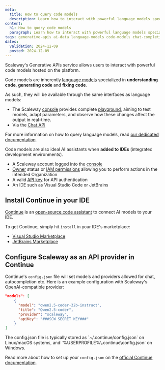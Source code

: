 ```yaml
---
meta:
  title: How to query code models
  description: Learn how to interact with powerful language models specialized in code using Scaleway's Generative APIs service.
content:
  h1: How to query code models
  paragraph: Learn how to interact with powerful language models specialized in code using Scaleway's Generative APIs service.
tags: generative-apis ai-data language-models code-models chat-completions-api
dates:
  validation: 2024-12-09
  posted: 2024-12-09
---
```


Scaleway's Generative APIs service allows users to interact with powerful code models hosted on the platform.

Code models are inherently [language models](/ai-data/generative-apis/how-to/query-language-models/) specialized in **understanding code**, **generating code** and **fixing code**. 

As such, they will be available through the same interfaces as language models:
- The Scaleway [console](https://console.scaleway.com) provides complete [playground](/ai-data/generative-apis/how-to/query-language-models/#accessing-the-playground), aiming to test models, adapt parameters, and observe how these changes affect the output in real-time.
- Via the [Chat API](/ai-data/generative-apis/how-to/query-language-models/#querying-language-models-via-api)

For more information on how to query language models, read [our dedicated documentation](/ai-data/generative-apis/how-to/query-language-models/).

Code models are also ideal AI assistants when **added to IDEs** (integrated development environments). 

<Macro id="requirements" />

- A Scaleway account logged into the [console](https://console.scaleway.com)
- [Owner](/identity-and-access-management/iam/concepts/#owner) status or [IAM permissions](/identity-and-access-management/iam/concepts/#permission) allowing you to perform actions in the intended Organization
- A valid [API key](/identity-and-access-management/iam/how-to/create-api-keys/) for API authentication
- An IDE such as Visual Studio Code or JetBrains

## Install Continue in your IDE

[Continue](https://www.continue.dev/) is an [open-source code assistant](https://github.com/continuedev/continue) to connect AI models to your IDE.

To get Continue, simply hit `install` in your IDE's marketplace:
- [Visual Studio Marketplace](https://marketplace.visualstudio.com/items?itemName=Continue.continue)
- [JetBrains Marketplace](https://plugins.jetbrains.com/plugin/22707-continue)

## Configure Scaleway as an API provider in Continue

Continue's `config.json` file will set models and providers allowed for chat, autocompletion etc.
Here is an example configuration with Scaleway's OpenAI-compatible provider:

```json
"models": [
    {
      "model": "qwen2.5-coder-32b-instruct",
      "title": "Qwen2.5-coder",
      "provider": "scaleway",
      "apiKey": "###SCW SECRET KEY###"
    }
]
```

<Message type="tip">
 The config.json file is typically stored as `~/.continue/config.json` on Linux/macOS systems, and `%USERPROFILE%\.continue\config.json` on Windows.
</Message>

Read more about how to set up your `config.json` on the [official Continue documentation](https://docs.continue.dev/reference).

